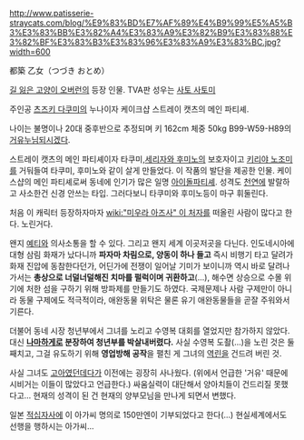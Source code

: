 http://www.patisserie-straycats.com/blog/%E9%83%BD%E7%AF%89%E4%B9%99%E5%A5%B3%E3%83%BB%E3%82%A4%E3%83%A9%E3%82%B9%E3%83%88%E3%82%BF%E3%83%B3%E3%83%96%E3%83%A9%E3%83%BC.jpg?width=600

都築 乙女（つづき おとめ）

[[길 잃은 고양이 오버런]]의 등장 인물. TVA판 성우는 [[사토 사토미]]

주인공 [[츠즈키 다쿠미]]의 누나이자 케이크샵 스트레이 캣츠의 메인 파티셰.

나이는 불명이나 20대 중후반으로 추정되며 키 162cm 체중 50kg B99-W59-H89의 [[거유]][[누님]]되시겠다.

스트레이 캣츠의 메인 파티셰이자 타쿠미,[[세리자와 후미노]]의 보호자이고 [[키리야 노조미]]를 거둬들여 타쿠미, 후미노와 같이 살게 만들었다. 이 작품의 발단을 제공한 인물. 케이스샵의 메인 파티셰로써 동네에 인기가 많은 일명 [[아이돌]]파티셰. 성격도 [[천연]]에 발랄하고 사소한건 신경 안쓰는 타입. 그러다보니 타쿠미와 후미노등이 마구 휘둘린다.

처음 이 캐릭터 등장하자마자 [[wiki:"미우라 아즈사" 이 처자]]를 떠올린 사람이 많다고 한다. 노린거다.

왠지 [[예티]]와 의사소통을 할 수 있다. 그리고 왠지 세계 이곳저곳을 다닌다. 인도네시아에 대형 삼림 화재가 났다니까 '''파자마 차림으로, 양동이 하나 들고''' 즉시 비행기 타고 달려가 화재 진압에 동참한다던가, 어딘가에 전쟁이 일어날 기미가 보이니까 역시 바로 달려나가서는 '''총상으로 너덜너덜해진 치마를 펄럭이며 귀환하고'''(...), 해수면 상승으로 수몰 위기에 처한 섬을 구하기 위해 방파제를 만들기도 하였다. 국제문제나 사람 구제만이 아니라 동물 구제에도 적극적이라, 애완동물 위탁은 물론 유기 애완동물들을 곧잘 주워와서 기른다.

더불어 동네 시장 청년부에서 그녀를 노리고 수영복 대회를 열었지만 참가하지 않았다. 대신 '''[[나마하게]]로 분장하여 청년부를 박살내버렸다.''' 사실 수영복 도촬(...)을 노린 것은 둘째치고, 그걸 유도하기 위해 '''영업방해 공작'''을 펼친 게 그녀의 [[역린]]을 건드려 버린 것. 

사실 그녀도 [[고아]]였던데다가 이전에는 굉장히 사나웠다. (위에서 언급한 '거유' 때문에 시비거는 이들이 많았다고 언급한다.) 싸움실력이 대단해서 양아치들이 건드리질 못했다고... 현재의 성격이 된 건 현재의 양부모님을 만나게 되면서 변했다. 

일본 [[적십자]]사에 이 아가씨 명의로 150만엔이 기부되었다고 한다(...) 현실세계에서도 선행을 행하시는 아가씨...
